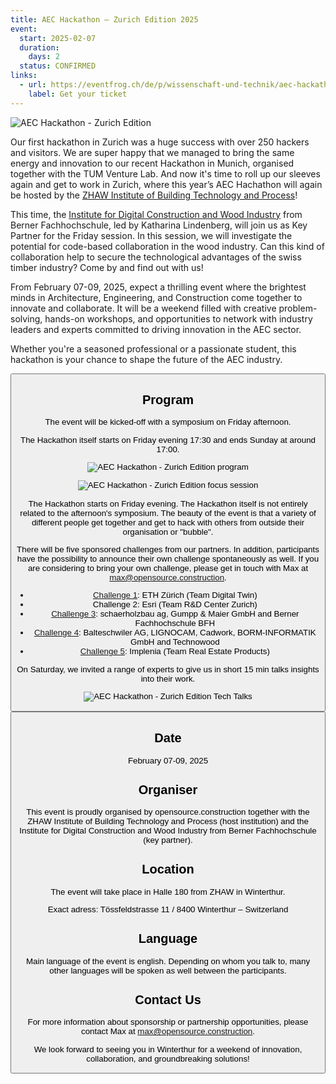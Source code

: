 ```yaml
---
title: AEC Hackathon – Zurich Edition 2025
event:
  start: 2025-02-07
  duration:
    days: 2
  status: CONFIRMED
links:
  - url: https://eventfrog.ch/de/p/wissenschaft-und-technik/aec-hackathon-zurich-edition-2025-7270451391507675969.html
    label: Get your ticket
---
```


![AEC Hackathon - Zurich Edition](/images/events/20250207_AEC-Hackathon-ZurichV6.png "AEC Hackathon - Zurich Edition")

Our first hackathon in Zurich was a huge success with over 250 hackers and visitors. We are super happy that we managed to bring the same energy and innovation to our recent Hackathon in Munich, organised together with the TUM Venture Lab. 
And now it's time to roll up our sleeves again and get to work in Zurich, where this year’s AEC Hachathon will again be hosted by the [ZHAW Institute of Building Technology and Process](https://www.zhaw.ch/de/archbau)!

This time, the [Institute for Digital Construction and Wood Industry](https://www.bfh.ch/en/research/research-areas/institute-digital-construction-wood-industry/) from Berner Fachhochschule, led by Katharina Lindenberg, will join us as Key Partner for the Friday session. In this session, we will investigate the potential for code-based collaboration in the wood industry. Can this kind of collaboration help to secure the technological advantages of the swiss timber industry? Come by and find out with us! 

From February 07-09, 2025, expect a thrilling event where the brightest minds in Architecture, Engineering, and Construction come together to innovate and collaborate. It will be a weekend filled with creative problem-solving, hands-on workshops, and opportunities to network with industry leaders and experts committed to driving innovation in the AEC sector.

Whether you're a seasoned professional or a passionate student, this hackathon is your chance to shape the future of the AEC industry.

<Button
  target="https://eventfrog.ch/de/p/wissenschaft-und-technik/aec-hackathon-zurich-edition-2025-7270451391507675969.html"
  label="Get your ticket here"
  type="primary"
  icon="right"
/>

## Program

<p>The event will be kicked-off with a symposium on Friday afternoon.</p>
<p>The Hackathon itself starts on Friday evening 17:30 and ends Sunday at around 17:00.</p>


![AEC Hackathon - Zurich Edition program](/images/events/ZRH25-Overall-Program.png "AEC Hackathon - Zurich Edition program")

![AEC Hackathon - Zurich Edition focus session](/images/events/ZRH25-Focus-Session-Wood.png "AEC Hackathon - Zurich Edition focus session")

The Hackathon starts on Friday evening. The Hackathon itself is not entirely related to the afternoon's symposium. The beauty of the event is that a variety of different people get together and get to hack with others from outside their organisation or "bubble". 

There will be five sponsored challenges from our partners. In addition, participants have the possibility to announce their own challenge spontaneously as well. If you are considering to bring your own challenge, please get in touch with Max at [max@opensource.construction](mailto:max@opensource.construction).

- [Challenge 1](https://drive.google.com/file/d/15ywkJPAj2DExlBq-6XFlsraUkESm8Ffw/view?usp=sharing): ETH Zürich (Team Digital Twin) 
- Challenge 2: Esri (Team R&D Center Zurich)
- [Challenge 3](https://drive.google.com/file/d/15utZHOGJumu9RhHr4l6r3nDqQBL3sx-q/view?usp=sharing): schaerholzbau ag, Gumpp & Maier GmbH and Berner Fachhochschule BFH
- [Challenge 4](https://drive.google.com/file/d/168HNuN24a5jYcX_qmBpMhI-ScWgcYPyn/view?usp=sharing): Balteschwiler AG, LIGNOCAM, Cadwork, BORM-INFORMATIK GmbH and Technowood
- [Challenge 5](https://drive.google.com/file/d/15pKZRgFBSuPmZTHoUsC03LzrkiVoRfLy/view?usp=sharing): Implenia (Team Real Estate Products)

On Saturday, we invited a range of experts to give us in short 15 min talks insights into their work.

![AEC Hackathon - Zurich Edition Tech Talks](/images/events/ZRH25-TechTalks-Saturday.png "AEC Hackathon - Zurich Edition tech talks")

<Button
  target="https://eventfrog.ch/de/p/wissenschaft-und-technik/aec-hackathon-zurich-edition-2025-7270451391507675969.html"
  label="Get your ticket here"
  type="primary"
  icon="right"
/>

## Date

February 07-09, 2025

## Organiser

This event is proudly organised by opensource.construction together with the ZHAW Institute of Building Technology and Process (host institution) and the Institute for Digital Construction and Wood Industry from Berner Fachhochschule (key partner). 

## Location

<p>The event will take place in Halle 180 from ZHAW in Winterthur.</p>
Exact adress: Tössfeldstrasse 11 / 8400 Winterthur – Switzerland

## Language
Main language of the event is english. Depending on whom you talk to, many other languages will be spoken as well between the participants.

## Contact Us

For more information about sponsorship or partnership opportunities, please contact Max at [max@opensource.construction](mailto:max@opensource.construction).

We look forward to seeing you in Winterthur for a weekend of innovation, collaboration, and groundbreaking solutions!

